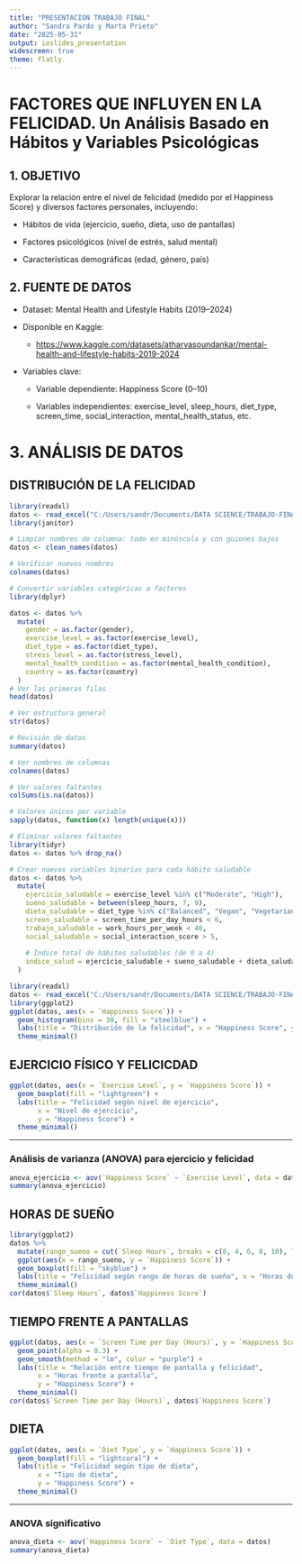 ```yaml
---
title: "PRESENTACION TRABAJO FINAL"
author: "Sandra Pardo y Marta Prieto"
date: "2025-05-31"
output: ioslides_presentation
widescreen: true
theme: flatly
---
```


# FACTORES QUE INFLUYEN EN LA FELICIDAD. **Un Análisis Basado en Hábitos y Variables Psicológicas**

## 1. OBJETIVO

Explorar la relación entre el nivel de felicidad (medido por el Happiness Score) y diversos factores personales, incluyendo:

-   Hábitos de vida (ejercicio, sueño, dieta, uso de pantallas)

-   Factores psicológicos (nivel de estrés, salud mental)

-   Características demográficas (edad, género, país)

## 2. FUENTE DE DATOS

-   Dataset: Mental Health and Lifestyle Habits (2019–2024)

-   Disponible en Kaggle:

    -   <https://www.kaggle.com/datasets/atharvasoundankar/mental-health-and-lifestyle-habits-2019-2024>

-   Variables clave:

    -   Variable dependiente: Happiness Score (0–10)

    -   Variables independientes: exercise_level, sleep_hours, diet_type, screen_time, social_interaction, mental_health_status, etc.

# 3. ANÁLISIS DE DATOS

## DISTRIBUCIÓN DE LA FELICIDAD

```r

library(readxl)
datos <- read_excel("C:/Users/sandr/Documents/DATA SCIENCE/TRABAJO-FINAL-DATA-SCIENCE/Mental_Health_Lifestyle_Dataset.xlsx")
library(janitor)

# Limpiar nombres de columna: todo en minúscula y con guiones bajos
datos <- clean_names(datos)

# Verificar nuevos nombres
colnames(datos)

# Convertir variables categóricas a factores
library(dplyr)

datos <- datos %>%
  mutate(
    gender = as.factor(gender),
    exercise_level = as.factor(exercise_level),
    diet_type = as.factor(diet_type),
    stress_level = as.factor(stress_level),
    mental_health_condition = as.factor(mental_health_condition),
    country = as.factor(country)
  )
# Ver las primeras filas
head(datos)

# Ver estructura general
str(datos)

# Revisión de datos
summary(datos)

# Ver nombres de columnas
colnames(datos)

# Ver valores faltantes
colSums(is.na(datos))

# Valores únicos por variable
sapply(datos, function(x) length(unique(x)))

# Eliminar valores faltantes
library(tidyr)
datos <- datos %>% drop_na()

# Crear nuevas variables binarias para cada hábito saludable
datos <- datos %>%
  mutate(
    ejercicio_saludable = exercise_level %in% c("Moderate", "High"),
    sueno_saludable = between(sleep_hours, 7, 9),
    dieta_saludable = diet_type %in% c("Balanced", "Vegan", "Vegetarian"),
    screen_saludable = screen_time_per_day_hours < 6,
    trabajo_saludable = work_hours_per_week < 40,
    social_saludable = social_interaction_score > 5,
    
    # Índice total de hábitos saludables (de 0 a 4)
    indice_salud = ejercicio_saludable + sueno_saludable + dieta_saludable + screen_saludable + trabajo_saludable + social_saludable
  )
```

```r
library(readxl)
datos <- read_excel("C:/Users/sandr/Documents/DATA SCIENCE/TRABAJO-FINAL-DATA-SCIENCE/Mental_Health_Lifestyle_Dataset.xlsx")
library(ggplot2)
ggplot(datos, aes(x = `Happiness Score`)) +
  geom_histogram(bins = 30, fill = "steelblue") +
  labs(title = "Distribución de la felicidad", x = "Happiness Score", y = "Frecuencia") +
  theme_minimal()
```

##  EJERCICIO FÍSICO Y FELICICDAD

```r
ggplot(datos, aes(x = `Exercise Level`, y = `Happiness Score`)) +
  geom_boxplot(fill = "lightgreen") +
  labs(title = "Felicidad según nivel de ejercicio",
       x = "Nivel de ejercicio",
       y = "Happiness Score") +
  theme_minimal()

```

------------------------------------------------------------------------

### Análisis de varianza (ANOVA) para ejercicio y felicidad

```r
anova_ejercicio <- aov(`Happiness Score` ~ `Exercise Level`, data = datos)
summary(anova_ejercicio)
```

## HORAS DE SUEÑO

```r
library(ggplot2)
datos %>%
  mutate(rango_sueno = cut(`Sleep Hours`, breaks = c(0, 4, 6, 8, 10), labels = c("<4h", "4–6h", "6–8h", "8–10h"))) %>%
  ggplot(aes(x = rango_sueno, y = `Happiness Score`)) +
  geom_boxplot(fill = "skyblue") +
  labs(title = "Felicidad según rango de horas de sueño", x = "Horas de sueño", y = "Happiness Score") +
  theme_minimal()
cor(datos$`Sleep Hours`, datos$`Happiness Score`)  

```

##  TIEMPO FRENTE A PANTALLAS

```r
ggplot(datos, aes(x = `Screen Time per Day (Hours)`, y = `Happiness Score`)) +
  geom_point(alpha = 0.3) +
  geom_smooth(method = "lm", color = "purple") +
  labs(title = "Relación entre tiempo de pantalla y felicidad",
       x = "Horas frente a pantalla",
       y = "Happiness Score") +
  theme_minimal()
cor(datos$`Screen Time per Day (Hours)`, datos$`Happiness Score`)

```

## DIETA

```r
ggplot(datos, aes(x = `Diet Type`, y = `Happiness Score`)) +
  geom_boxplot(fill = "lightcoral") +
  labs(title = "Felicidad según tipo de dieta",
       x = "Tipo de dieta",
       y = "Happiness Score") +
  theme_minimal()

```



------------------------------------------------------------------------

### ANOVA significativo

```r
anova_dieta <- aov(`Happiness Score` ~ `Diet Type`, data = datos)
summary(anova_dieta)

```



